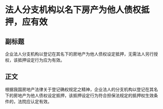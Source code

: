 # 法人分支机构以名下房产为他人债权抵押，应有效
## 副标题
企业法人分支机构以登记在其名下的房地产为他人债权设定抵押，无需法人另行授权，该抵押设定行为应为有效。
## 正文
根据我国房地产法律关于登记确权规定之精神，企业法人的分支机构以登记在其名下的房地产为他人债权设定抵押，该抵押设定行为符合担保法规定的抵押权生效条件的，法院应认定有效。